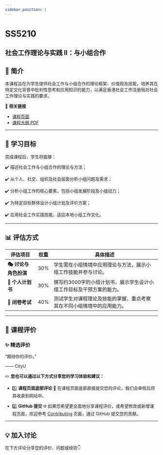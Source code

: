 ```yaml
---
sidebar_position: 1
---
```


# SS5210
## 社会工作理论与实践 II：与小组合作

## **📘 简介**
本课程旨在为学生提供社会工作与小组合作的理论框架、价值观及技能，培养其在特定文化背景中批判性思考和应用知识的能力，以满足香港社会工作注册局对社会工作理论与实践的要求。

🔗 **相关链接**
- [课程页面](https://www.cityu.edu.hk/catalogue/pg/202425/course/SS5210.htm)
- [课程大纲 PDF](https://www.cityu.edu.hk/catalogue/pg/202425/course/SS5210.pdf)

---

## **🎯 学习目标**

完成课程后，学生将能够：

✔️ 描述社会工作与小组合作的理论与方法；

✔️ 从个人、社交、组织及社会层面分析小组问题及需求；

✔️ 分析小组工作的核心要素，包括小组发展阶段及小组动力；

✔️ 为特定目标群体设计小组计划及评价方案；

✔️ 应用社会工作实践技能，适应本地小组工作文化。

---

## **📊 评估方式**

| **评估项目**             | **权重** | **具体描述**                                                                                       |
|------------------------|---------|---------------------------------------------------------------------------------------------------|
| **🎭 讨论与角色扮演**      | 30%     | 学生需在小组情境中应用理论与方法，展示小组工作技能并参与讨论。                                                |
| **📄 个人计划书**         | 30%     | 撰写约3000字的小组计划书，展示学生设计小组工作目标及干预方案的能力。                                            |
| **📝 闭卷考试**          | 40%     | 测试学生对课程理论及技能的掌握，重点考察其在不同小组情境中的应用能力。                                            |

---

## **💬 课程评价**

### ✨ **精选评价**
<div className={commentStyles.commentBox}>
    <p className={commentStyles.commentText}>
        “期待你的评价。”
    </p>
    <p className={commentStyles.commentAuthor}>—— CityU</p>
</div>

✏️ **您也可以通过以下方式分享您的学习体验和建议：**

- 1️⃣ **课程页面底部评论**
💬 在课程页面底部直接提交您的评论，我们会审核后将其收录到网站中。

- 2️⃣ **GitHub 提交**
🌐 如果您希望更全面地分享课程评价，或希望修改或新增课程页面，欢迎参考 [Contributing](/contributing) 页面，通过 GitHub 提交您的贡献。

---

## **💡 加入讨论**

在下方评论分享您的评价、问题或经验👇
<Utterances />
